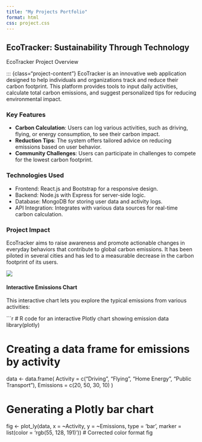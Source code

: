 ```yaml
---
title: "My Projects Portfolio"
format: html
css: project.css
---
```


## EcoTracker: Sustainability Through Technology

::: {class="project-header"}
EcoTracker Project Overview
:::

::: {class="project-content"}
EcoTracker is an innovative web application designed to help individuals and organizations track and reduce their carbon footprint. This platform provides tools to input daily activities, calculate total carbon emissions, and suggest personalized tips for reducing environmental impact.

### Key Features
- **Carbon Calculation**: Users can log various activities, such as driving, flying, or energy consumption, to see their carbon impact.
- **Reduction Tips**: The system offers tailored advice on reducing emissions based on user behavior.
- **Community Challenges**: Users can participate in challenges to compete for the lowest carbon footprint.

### Technologies Used
- Frontend: React.js and Bootstrap for a responsive design.
- Backend: Node.js with Express for server-side logic.
- Database: MongoDB for storing user data and activity logs.
- API Integration: Integrates with various data sources for real-time carbon calculation.

### Project Impact
EcoTracker aims to raise awareness and promote actionable changes in everyday behaviors that contribute to global carbon emissions. It has been piloted in several cities and has led to a measurable decrease in the carbon footprint of its users.

![](ecotrack.jpg){class="project-image"}

#### Interactive Emissions Chart

This interactive chart lets you explore the typical emissions from various activities:

```r
# R code for an interactive Plotly chart showing emission data
library(plotly)

# Creating a data frame for emissions by activity
data <- data.frame(
  Activity = c("Driving", "Flying", "Home Energy", "Public Transport"),
  Emissions = c(20, 50, 30, 10)
)

# Generating a Plotly bar chart
fig <- plot_ly(data, x = ~Activity, y = ~Emissions, type = 'bar',
               marker = list(color = 'rgb(55, 128, 191)'))  # Corrected color format
fig


